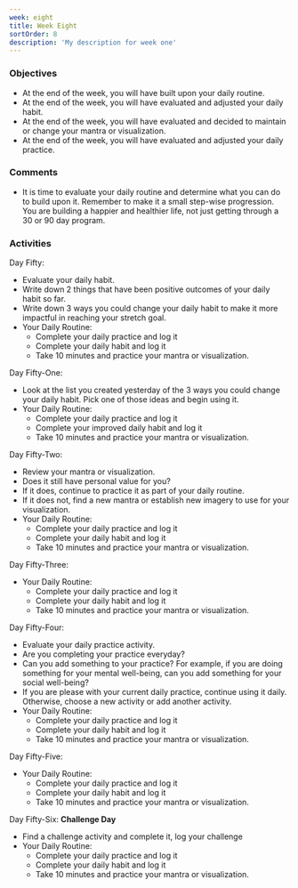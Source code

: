 ```yaml
---
week: eight
title: Week Eight
sortOrder: 8
description: 'My description for week one'
---
```


### Objectives

- At the end of the week, you will have built upon your daily routine.
- At the end of the week, you will have evaluated and adjusted your daily habit.
- At the end of the week, you will have evaluated and decided to maintain or change your mantra or visualization.
- At the end of the week, you will have evaluated and adjusted your daily practice.

### Comments

- It is time to evaluate your daily routine and determine what you can do to build upon it. Remember to make it a small step-wise progression. You are building a happier and healthier life, not just getting through a 30 or 90 day program.

### Activities

Day Fifty:

- Evaluate your daily habit.
- Write down 2 things that have been positive outcomes of your daily habit so far.
- Write down 3 ways you could change your daily habit to make it more impactful in reaching your stretch goal.
- Your Daily Routine:
  - Complete your daily practice and log it
  - Complete your daily habit and log it
  - Take 10 minutes and practice your mantra or visualization.

Day Fifty-One:

- Look at the list you created yesterday of the 3 ways you could change your daily habit. Pick one of those ideas and begin using it.
- Your Daily Routine:
  - Complete your daily practice and log it
  - Complete your improved daily habit and log it
  - Take 10 minutes and practice your mantra or visualization.

Day Fifty-Two:
- Review your mantra or visualization.
- Does it still have personal value for you?
- If it does, continue to practice it as part of your daily routine.
- If it does not, find a new mantra or establish new imagery to use for your visualization.
- Your Daily Routine:
  - Complete your daily practice and log it
  - Complete your daily habit and log it
  - Take 10 minutes and practice your mantra or visualization.

Day Fifty-Three:

- Your Daily Routine:
  - Complete your daily practice and log it
  - Complete your daily habit and log it
  - Take 10 minutes and practice your mantra or visualization.

Day Fifty-Four:

- Evaluate your daily practice activity.
- Are you completing your practice everyday?
- Can you add something to your practice? For example, if you are doing something for your mental well-being, can you add something for your social well-being?
- If you are please with your current daily practice, continue using it daily. Otherwise, choose a new activity or add another activity.
- Your Daily Routine:
  - Complete your daily practice and log it
  - Complete your daily habit and log it
  - Take 10 minutes and practice your mantra or visualization.

Day Fifty-Five:

- Your Daily Routine:
  - Complete your daily practice and log it
  - Complete your daily habit and log it
  - Take 10 minutes and practice your mantra or visualization.

Day Fifty-Six: **Challenge Day**
- Find a challenge activity and complete it, log your challenge
- Your Daily Routine:
  - Complete your daily practice and log it
  - Complete your daily habit and log it
  - Take 10 minutes and practice your mantra or visualization.